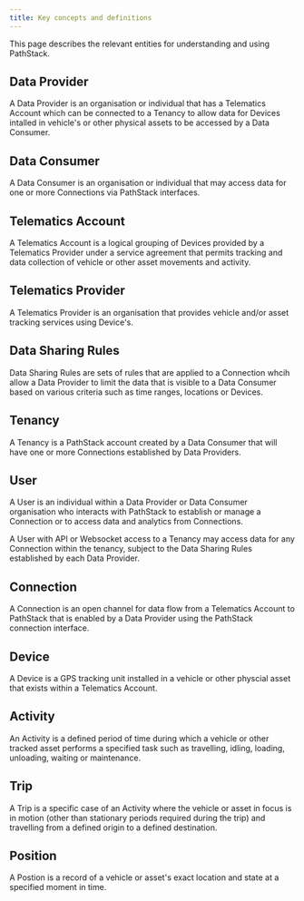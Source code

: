 ```yaml
---
title: Key concepts and definitions
---
```


This page describes the relevant entities for understanding and using PathStack.

## Data Provider

A Data Provider is an organisation or individual that has a Telematics Account which can be connected to a Tenancy to allow data for Devices intalled in vehicle's or other physical assets to be accessed by a Data Consumer.

## Data Consumer

A Data Consumer is an organisation or individual that may access data for one or more Connections via PathStack interfaces.

## Telematics Account

A Telematics Account is a logical grouping of Devices provided by a Telematics Provider under a service agreement that permits tracking and data collection of vehicle or other asset movements and activity.

## Telematics Provider

A Telematics Provider is an organisation that provides vehicle and/or asset tracking services using Device's.

## Data Sharing Rules

Data Sharing Rules are sets of rules that are applied to a Connection whcih allow a Data Provider to limit the data that is visible to a Data Consumer based on various criteria such as time ranges, locations or Devices.

## Tenancy

A Tenancy is a PathStack account created by a Data Consumer that will have one or more Connections established by Data Providers.

## User

A User is an individual within a Data Provider or Data Consumer organisation who interacts with PathStack to establish or manage a Connection or to access data and analytics from Connections.

A User with API or Websocket access to a Tenancy may access data for any Connection within the tenancy, subject to the Data Sharing Rules established by each Data Provider.

## Connection

A Connection is an open channel for data flow from a Telematics Account to PathStack that is enabled by a Data Provider using the PathStack connection interface.

## Device

A Device is a GPS tracking unit installed in a vehicle or other physcial asset that exists within a Telematics Account.

## Activity

An Activity is a defined period of time during which a vehicle or other tracked asset performs a specified task such as travelling, idling, loading, unloading, waiting or maintenance.

## Trip

A Trip is a specific case of an Activity where the vehicle or asset in focus is in motion (other than stationary periods required during the trip) and travelling from a defined origin to a defined destination. 

## Position

A Postion is a record of a vehicle or asset's exact location and state at a specified moment in time.
